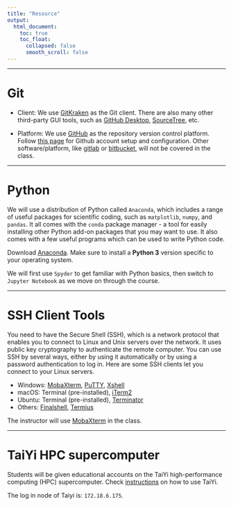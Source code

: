 ---
title: "Resource"
output:
  html_document:
    toc: true
    toc_float:
      collapsed: false
      smooth_scroll: false
---

***

# Git
* Client: We use [GitKraken](https://www.gitkraken.com/git-client) as the Git client. There are also many other third-party GUI tools, such as [GitHub Desktop](https://desktop.github.com/), [SourceTree](https://www.sourcetreeapp.com/), etc.  

* Platform: We use [GitHub](https://github.com) as the repository version control platform. Follow [this page](https://git-scm.com/book/en/v2/GitHub-Account-Setup-and-Configuration) for Github account setup and configuration. Other software/platform, like [gitlab](https://about.gitlab.com) or [bitbucket](https://bitbucket.org), will not be covered in the class. 

***

# Python

We will use a distribution of Python called `Anaconda`, which includes a range of useful packages for scientific coding, such as `matplotlib`, `numpy`, and `pandas`. It all comes with the `conda` package manager - a tool for easily installing other Python add-on packages that you may want to use. It also comes with a few useful programs which can be used to write Python code.  

Download [Anaconda](https://www.anaconda.com/products/individual). Make sure to install a **Python 3** version specific to your operating system.  

We will first use `Spyder` to get familiar with Python basics, then switch to `Jupyter Notebook` as we move on through the course.

***

# SSH Client Tools
You need to have the Secure Shell (SSH), which is a network protocol that enables you to connect to Linux and Unix servers over the network. It uses public key cryptography to authenticate the remote computer. You can use SSH by several ways, either by using it automatically or by using a password authentication to log in. Here are some SSH clients let you connect to your Linux servers. 

* Windows:
[MobaXterm](https://mobaxterm.mobatek.net), [PuTTY](https://www.chiark.greenend.org.uk/~sgtatham/putty),   [Xshell](https://www.netsarang.com/en/xshell)  
* macOS:
Terminal (pre-installed), [iTerm2](https://www.iterm2.com/)  
* Ubuntu:
Terminal (pre-installed), [Terminator](https://www.2daygeek.com/terminator-linux-terminal-emulator-supports-multiple-terminals-in-one-window)   
* Others:
[Finalshell](http://www.hostbuf.com),  [Termius](https://termius.com)  

The instructor will use [MobaXterm](https://mobaxterm.mobatek.net) in the class.

***

# TaiYi HPC supercomputer
Students will be given educational accounts on the TaiYi high-performance computing (HPC) supercomputer. Check [instructions](http://hpc.sustech.edu.cn/index.html) on how to use TaiYi.

The log in node of Taiyi is: `172.18.6.175`.

  